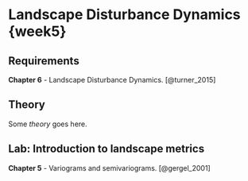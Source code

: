 # Landscape Disturbance Dynamics {week5}

## Requirements

**Chapter 6** - Landscape Disturbance Dynamics. [@turner_2015]

## Theory

Some _theory_ goes here.

## Lab: Introduction to landscape metrics

**Chapter 5** - Variograms and semivariograms. [@gergel_2001]
